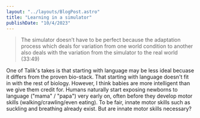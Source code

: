 ```yaml
---
layout: "../layouts/BlogPost.astro"
title: "Learning in a simulator"
publishDate: "10/4/2023"
---
```



> The simulator doesn’t have to be perfect because the adaptation process which deals for variation from one world condition to another also deals with the variation from the simulator to the real world (33:49)


<YouTube id="https://www.youtube.com/embed/kOfesqNz2xU?si=pWLIaXV0FhKQpx9I&amp;start=2029" />


One of Talik's takes is that starting with language may be less ideal becuase it differs from the proven bio-stack. That starting with language doesn't fit in with the rest of biology. However, I think babies are more intelligent than we give them credit for. Humans naturally start exposing newborns to language ("mama" / "papa") very early on, often before they develop motor skills (walking/crawling/even eating). To be fair, innate motor skills such as suckling and breathing already exist. But are innate motor skills necessary?